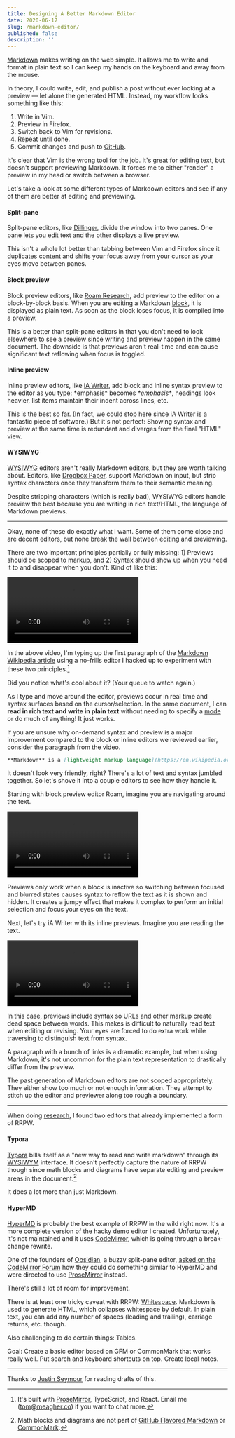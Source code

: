```yaml
---
title: Designing A Better Markdown Editor
date: 2020-06-17
slug: /markdown-editor/
published: false
description: ''
---
```


[Markdown](https://en.wikipedia.org/wiki/Markdown) makes writing on the web simple. It allows me to write and format in plain text so I can keep my hands on the keyboard and away from the mouse.

In theory, I could write, edit, and publish a post without ever looking at a preview — let alone the generated HTML. Instead, my workflow looks something like this:

1. Write in Vim.
2. Preview in Firefox.
3. Switch back to Vim for revisions.
4. Repeat until done.
5. Commit changes and push to [GitHub](https://github.com/tmm/www).

It's clear that Vim is the wrong tool for the job. It's great for editing text, but doesn't support previewing Markdown. It forces me to either "render" a preview in my head or switch between a browser.

Let's take a look at some different types of Markdown editors and see if any of them are better at editing and previewing.

#### Split-pane

Split-pane editors, like [Dillinger](https://dillinger.io), divide the window into two panes. One pane lets you edit text and the other displays a live preview.

This isn't a whole lot better than tabbing between Vim and Firefox since it duplicates content and shifts your focus away from your cursor as your eyes move between panes.

#### Block preview

Block preview editors, like [Roam Research](https://roamresearch.com/), add preview to the editor on a block-by-block basis. When you are editing a Markdown [block](https://daringfireball.net/projects/markdown/syntax#block), it is displayed as plain text. As soon as the block loses focus, it is compiled into a preview.

This is a better than split-pane editors in that you don't need to look elsewhere to see a preview since writing and preview happen in the same document. The downside is that previews aren't real-time and can cause significant text reflowing when focus is toggled.

#### Inline preview

Inline preview editors, like [iA Writer](https://ia.net/writer), add block and inline syntax preview to the editor as you type: \*emphasis\* becomes _\*emphasis\*_, headings look heavier, list items maintain their indent across lines, etc.

This is the best so far. (In fact, we could stop here since iA Writer is a fantastic piece of software.) But it's not perfect: Showing syntax and preview at the same time is redundant and diverges from the final "HTML" view.

#### WYSIWYG

[WYSIWYG](https://en.wikipedia.org/wiki/WYSIWYG) editors aren't really Markdown editors, but they are worth talking about. Editors, like [Dropbox Paper](https://www.dropbox.com/paper), support Markdown on input, but strip syntax characters once they transform them to their semantic meaning.

Despite stripping characters (which is really bad), WYSIWYG editors handle preview the best because you are writing in rich text/HTML, the language of Markdown previews.

***

Okay, none of these do exactly what I want. Some of them come close and are decent editors, but none break the wall between editing and previewing.

There are two important principles partially or fully missing: 1) Previews should be scoped to markup, and 2) Syntax should show up when you need it to and disappear when you don't. Kind of like this:

<video controls>
  <source src="./assets/mizaru.mp4" type="video/mp4" />
  <source src="./assets/mizaru.webm" type="video/webm" />
  <p>Your browser doesn't support HTML5 video. Here is
     a <a href="./assets/mizaru.mp4">link to the video</a> instead.</p>
</video>

In the above video, I'm typing up the first paragraph of the [Markdown Wikipedia article](https://en.wikipedia.org/wiki/Markdown) using a no-frills editor I hacked up to experiment with these two principles.[^1]

Did you notice what's cool about it? (Your queue to watch again.)

As I type and move around the editor, previews occur in real time and syntax surfaces based on the cursor/selection. In the same document, I can **read in rich text and write in plain text** without needing to specify a [mode](https://en.wikipedia.org/wiki/Mode_(user_interface)) or do much of anything! It just works.

If you are unsure why on-demand syntax and preview is a major improvement compared to the block or inline editors we reviewed earlier, consider the paragraph from the video.

```markdown
**Markdown** is a [lightweight markup language](https://en.wikipedia.org/wiki/Lightweight_markup_language) with plain-text-formatting syntax, created in 2004 by [John Gruber](https://en.wikipedia.org/wiki/John_Gruber) with [Aaron Swartz](https://en.wikipedia.org/wiki/Aaron_Swartz). Markdown is often used to format [readme files](https://en.wikipedia.org/wiki/README), for writing messages in online discussion forums, and to create [rich text](https://en.wikipedia.org/wiki/Formatted_text) using a [plain text](https://en.wikipedia.org/wiki/Plain_text) [editor](https://en.wikipedia.org/wiki/Text_editor).
```
It doesn't look very friendly, right? There's a lot of text and syntax jumbled together. So let's shove it into a couple editors to see how they handle it.

Starting with block preview editor Roam, imagine you are navigating around the text.

<video controls>
  <source src="./assets/roam.mp4" type="video/mp4" />
  <source src="./assets/roam.webm" type="video/webm" />
  <p>Your browser doesn't support HTML5 video. Here is
     a <a href="./assets/roam.mp4">link to the video</a> instead.</p>
</video>

Previews only work when a block is inactive so switching between focused and blurred states causes syntax to reflow the text as it is shown and hidden. It creates a jumpy effect that makes it complex to perform an initial selection and focus your eyes on the text.

Next, let's try iA Writer with its inline previews. Imagine you are reading the
text.

<video controls>
  <source src="./assets/ia.mp4" type="video/mp4" />
  <source src="./assets/ia.webm" type="video/webm" />
  <p>Your browser doesn't support HTML5 video. Here is
     a <a href="./assets/ia.mp4">link to the video</a> instead.</p>
</video>

In this case, previews include syntax so URLs and other markup create dead space between words. This makes is difficult to naturally read text when editing or revising. Your eyes are forced to do extra work while traversing to distinguish text from syntax.

A paragraph with a bunch of links is a dramatic example, but when using Markdown, it's not uncommon for the plain text representation to drastically differ from the preview.

The past generation of Markdown editors are not scoped appropriately. They either show too much or not enough information. They attempt to stitch up the editor and previewer along too rough a boundary.

***

When doing [research](https://www.are.na/tmm/mizaru), I found two editors that already implemented a form of RRPW.

#### Typora

[Typora](https://typora.io) bills itself as a "new way to read and write markdown" through its [WYSIWYM](https://en.wikipedia.org/wiki/WYSIWYM) interface. It doesn't perfectly capture the nature of RRPW though since math blocks and diagrams have separate editing and preview areas in the document.[^2]

It does a lot more than just Markdown.

#### HyperMD

[HyperMD](https://github.com/laobubu/HyperMD) is probably the best example of RRPW in the wild right now. It's a more complete version of the hacky demo editor I created. Unfortunately, it's not maintained and it uses [CodeMirror](https://codemirror.net/), which is going through a break-change rewrite.

One of the founders of [Obsidian](https://obsidian.md), a buzzy split-pane editor, [asked on the CodeMirror Forum](https://discuss.codemirror.net/t/implementing-wysiwyg-markdown-editor-in-codemirror/2403) how they could do something similar to HyperMD and were directed to use [ProseMirror](https://prosemirror.net/) instead.

There's still a lot of room for improvement.

There is at least one tricky caveat with RRPW: [Whitespace](https://en.wikipedia.org/wiki/Whitespace_character). Markdown is used to generate HTML, which collapses whitespace by default. In plain text, you can add any number of spaces (leading and trailing), carriage returns, etc. though.

Also challenging to do certain things: Tables.

Goal: Create a basic editor based on GFM or CommonMark that works really well.
Put search and keyboard shortcuts on top. Create local notes.

***

Thanks to [Justin Seymour](https://justin-seymour.com) for reading drafts of this.

[^1]: It's built with [ProseMirror](https://prosemirror.net), TypeScript, and React. Email me (tom@meagher.co) if you want to chat more.

[^2]: Math blocks and diagrams are not part of [GitHub Flavored Markdown](https://github.github.com/gfm/) or [CommonMark](https://spec.commonmark.org/0.29/).
